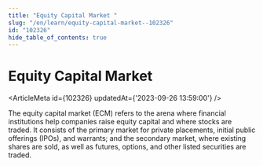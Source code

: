 ```yaml
---
title: "Equity Capital Market "
slug: "/en/learn/equity-capital-market--102326"
id: "102326"
hide_table_of_contents: true
---
```



# Equity Capital Market 

<ArticleMeta id={102326} updatedAt={'2023-09-26 13:59:00'} />
<div className='border-solid border-b border-t-0 my-4 border-[var(--ifm-color-gray-300)]' />

The equity capital market (ECM) refers to the arena where financial institutions help companies raise equity capital and where stocks are traded. It consists of the primary market for private placements, initial public offerings (IPOs), and warrants; and the secondary market, where existing shares are sold, as well as futures, options, and other listed securities are traded.
